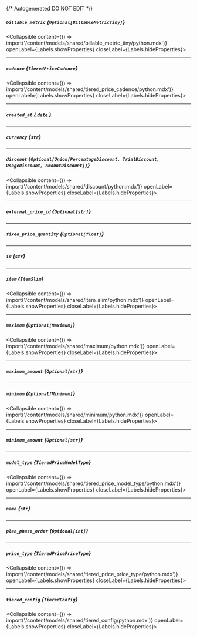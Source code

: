 {/* Autogenerated DO NOT EDIT  */}

##### `billable_metric` *{`Optional[BillableMetricTiny]`}*
<Collapsible content={() => import('/content/models/shared/billable_metric_tiny/python.mdx')} openLabel={Labels.showProperties} closeLabel={Labels.hideProperties}>
</Collapsible>

---
##### `cadence` *{`TieredPriceCadence`}*
<Collapsible content={() => import('/content/models/shared/tiered_price_cadence/python.mdx')} openLabel={Labels.showProperties} closeLabel={Labels.hideProperties}>
</Collapsible>

---
##### `created_at` [*{ `date` }*](https://docs.python.org/3/library/datetime.html#date-objects)

---
##### `currency` *{`str`}*

---
##### `discount` *{`Optional[Union[PercentageDiscount, TrialDiscount, UsageDiscount, AmountDiscount]]`}*
<Collapsible content={() => import('/content/models/shared/discount/python.mdx')} openLabel={Labels.showProperties} closeLabel={Labels.hideProperties}>
</Collapsible>

---
##### `external_price_id` *{`Optional[str]`}*

---
##### `fixed_price_quantity` *{`Optional[float]`}*

---
##### `id` *{`str`}*

---
##### `item` *{`ItemSlim`}*
<Collapsible content={() => import('/content/models/shared/item_slim/python.mdx')} openLabel={Labels.showProperties} closeLabel={Labels.hideProperties}>
</Collapsible>

---
##### `maximum` *{`Optional[Maximum]`}*
<Collapsible content={() => import('/content/models/shared/maximum/python.mdx')} openLabel={Labels.showProperties} closeLabel={Labels.hideProperties}>
</Collapsible>

---
##### `maximum_amount` *{`Optional[str]`}*

---
##### `minimum` *{`Optional[Minimum]`}*
<Collapsible content={() => import('/content/models/shared/minimum/python.mdx')} openLabel={Labels.showProperties} closeLabel={Labels.hideProperties}>
</Collapsible>

---
##### `minimum_amount` *{`Optional[str]`}*

---
##### `model_type` *{`TieredPriceModelType`}*
<Collapsible content={() => import('/content/models/shared/tiered_price_model_type/python.mdx')} openLabel={Labels.showProperties} closeLabel={Labels.hideProperties}>
</Collapsible>

---
##### `name` *{`str`}*

---
##### `plan_phase_order` *{`Optional[int]`}*

---
##### `price_type` *{`TieredPricePriceType`}*
<Collapsible content={() => import('/content/models/shared/tiered_price_price_type/python.mdx')} openLabel={Labels.showProperties} closeLabel={Labels.hideProperties}>
</Collapsible>

---
##### `tiered_config` *{`TieredConfig`}*
<Collapsible content={() => import('/content/models/shared/tiered_config/python.mdx')} openLabel={Labels.showProperties} closeLabel={Labels.hideProperties}>
</Collapsible>


